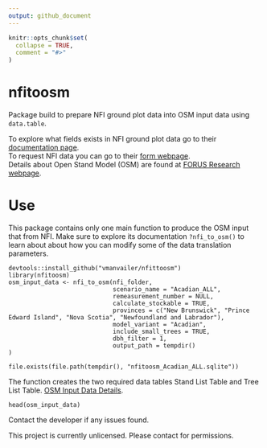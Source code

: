```yaml
---
output: github_document
---
```


<!-- README.md is generated from README.Rmd. Please edit that file -->

```r
knitr::opts_chunk$set(
  collapse = TRUE,
  comment = "#>"
)
```

# nfitoosm

Package build to prepare NFI ground plot data into OSM input data using `data.table`.

To explore what fields exists in NFI ground plot data go to their [documentation page](https://nfi.nfis.org/en/ground_plot).  
To request NFI data you can go to their [form webpage](https://nfi.nfis.org/en/datarequestform).  
Details about Open Stand Model (OSM) are found at [FORUS Research webpage](https://forusresearch.com/downloads/osm/index.html).

# Use
This package contains only one main function to produce the OSM input that from NFI.
Make sure to explore its documentation `?nfi_to_osm()` to learn about about how you can modify some of the data translation parameters.

```NFI

devtools::install_github("vmanvailer/nfittoosm")
library(nfitoosm)
osm_input_data <- nfi_to_osm(nfi_folder,
                             scenario_name = "Acadian_ALL",
                             remeasurement_number = NULL,
                             calculate_stockable = TRUE,
                             provinces = c("New Brunswick", "Prince Edward Island", "Nova Scotia", "Newfoundland and Labrador"),
                             model_variant = "Acadian",
                             include_small_trees = TRUE,
                             dbh_filter = 1,
                             output_path = tempdir()
)

file.exists(file.path(tempdir(), "nfitoosm_Acadian_ALL.sqlite"))

```

The function creates the two required data tables Stand List Table and Tree List Table. [OSM Input Data Details](https://forusresearch.com/downloads/osm/help/OSM.HelpFiles/OSM.Input.htm).

```table
head(osm_input_data)
```

Contact the developer if any issues found.

This project is currently unlicensed. Please contact for permissions.
